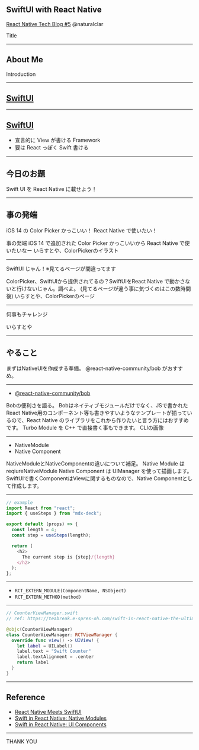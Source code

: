 
<Head>
  <Meta
    title="swiftui-with-react-native"
    description="Enter description here"
    publishedAt={"2020-10-15T06:55:34.152Z"}
    host="https://swiftui-with-react-native.naturalclar.now.sh"
  />
</Head>

## SwiftUI with React Native

[React Native Tech Blog #5](https://ducklings.connpass.com/event/189206/)
@naturalclar

<Notes>Title</Notes>

---

## About Me

<Profile />

<Notes>Introduction</Notes>

---

## [SwiftUI](https://developer.apple.com/xcode/swiftui/)

<Logo name="swiftui" />

---

## [SwiftUI](https://developer.apple.com/xcode/swiftui/)

- 宣言的に View が書ける Framework
- 要は React っぽく Swift 書ける

---

## 今日のお題

Swift UI を
React Native に載せよう！

---

## 事の発端

iOS 14 の Color Picker かっこいい！
React Native で使いたい！

<Note>
  事の発端 iOS 14 で追加された Color Picker かっこいいから React Native
  で使いたいなー いらすとや、ColorPickerのイラスト
</Note>

---

SwiftUI じゃん！※見てるページが間違ってます

<Note>
  ColorPicker、SwiftUIから提供されてるの？SwiftUIをReact Native
  で動かさないと行けないじゃん。調べよ。
  (見てるページが違う事に気づくのはこの数時間後) いらすとや、ColorPickerのページ
</Note>

---

何事もチャレンジ

<Note>いらすとや</Note>

---

## やること

<Note>
  まずはNativeUIを作成する準備。 @react-native-community/bob がおすすめ。
</Note>

---

- [@react-native-community/bob](https://github.com/react-native-community/bob)

<Note>
  Bobの便利さを語る。 Bobはネイティブモジュールだけでなく、JSで書かれたReact
  Native用のコンポーネント等も書きやすいようなテンプレートが揃っているので、React
  Native のライブラリをこれから作りたいと言う方にはおすすめです。 Turbo Module
  を C++ で直接書く事もできます。 CLIの画像
</Note>

---

- NativeModule
- Native Component

<Note>
  NativeModuleとNativeComponentの違いについて補足。 Native Module は
  reqiureNativeModule Native Component は UIManager を使って描画します。
  SwiftUIで書くComponentはViewに関するものなので、Native
  Componentとして作成します。
</Note>

---

<CodeSurferLayout>


```js
// example
import React from "react";
import { useSteps } from "mdx-deck";

export default (props) => {
  const length = 4;
  const step = useSteps(length);

  return (
    <h2>
      The current step is {step}/{length}
    </h2>
  );
};
```

</CodeSurferLayout>


---

- `RCT_EXTERN_MODULE(ComponentName, NSObject)`
- `RCT_EXTERN_METHOD(method)`

---

```swift
// CounterViewManager.swift
// ref: https://teabreak.e-spres-oh.com/swift-in-react-native-the-ultimate-guide-part-2-ui-components-907767123d9e

@objc(CounterViewManager)
class CounterViewManager: RCTViewManager {
  override func view() -> UIView! {
    let label = UILabel()
    label.text = "Swift Counter"
    label.textAlignment = .center
    return label
  }
}

```

---

## Reference

- [React Native Meets SwiftUI](https://medium.com/better-programming/react-native-meets-swiftui-d1606a8e1681)
- [Swift in React Native: Native Modules](https://teabreak.e-spres-oh.com/swift-in-react-native-the-ultimate-guide-part-1-modules-9bb8d054db03)
- [Swift in React Native: UI Components](https://teabreak.e-spres-oh.com/swift-in-react-native-the-ultimate-guide-part-2-ui-components-907767123d9e)

---

THANK YOU
